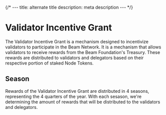 {/* ---
title: alternate title
description: meta description
--- */}

# Validator Incentive Grant

The Validator Incentive Grant is a mechanism designed to incentivize validators to participate in the Beam Network. It is a mechanism that allows validators to receive rewards from the Beam Foundation's Treasury. These rewards are distributed to validators and delegators based on their respective portion of staked Node Tokens.

## Season

Rewards of the Validator Incentive Grant are distributed in 4 seasons, representing the 4 quarters of the year. With each sesason, we're determining the amount of rewards that will be distributed to the validators and delegators.
